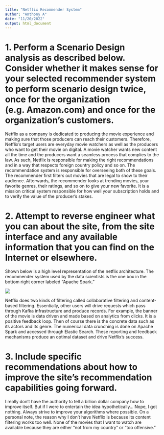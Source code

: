 ```yaml
---
title: "Netflix Recommender System"
author: "Anthony A"
date: "11/20/2022"
output: html_document
---
```


# 1. Perform a Scenario Design analysis as described below. Consider whether it makes sense for your selected recommender system to perform scenario design twice, once for the organization (e.g. Amazon.com) and once for the organization's customers.

Netflix as a company is dedicated to producing the movie experience and making sure that those producers can reach their customers.
Therefore, Netflix's target users are everyday movie watchers as well as the producers who want to get their movie on digital.
A movie watcher wants new content all the time and the producers want a seamless process that complies to the law.
As such, Netflix is responsible for making the right recommendations and in a way that respects foreign country policy and so on.
The recommendation system is responsible for overseeing both of these goals.
The recommender first filters out movies that are legal to show to their audience.
Afterwards, the recommender looks at trending movies, your favorite genres, their ratings, and so on to give your new favorite.
It is a mission critical system responsible for how well your subscription holds and to verify the value of the producer's stakes.


# 2. Attempt to reverse engineer what you can about the site, from the site interface and any available information that you can find on the Internet or elsewhere.

Shown below is a high level representation of the netflix architecture.
The recommender system used by the data scientists is the one box in the bottom right corner labeled "Apache Spark."

![](docs/Netflix-High-Level-System-Architecture.png)

Netflix does two kinds of filtering called collaborative filtering and content-based filtering.
Essentially, other users will drive requests which pass through Kafka infrastructure and produce records.
For example, the banner of the movie is data driven and made based on analytics from clicks.
It is a positive feedback loop.
Then of course there is the concrete data such as its actors and its genre.
The numerical data crunching is done on Apache Spark and accessed through Elastic Search.
These reporting and feedback mechanisms produce an optimal dataset and drive Netflix's success.


# 3. Include specific recommendations about how to improve the site's recommendation capabilities going forward.

I really don't have the authority to tell a billion dollar company how to improve itself.
But if I were to entertain the idea hypothetically...
Nope, I got nothing.
Always strive to improve your algorithms where possible. 
On a personal note, the reason why I don't have Netflix is because its content filtering works too well.
None of the movies that I want to watch are available because they are either "not from my country" or "too offensive."

